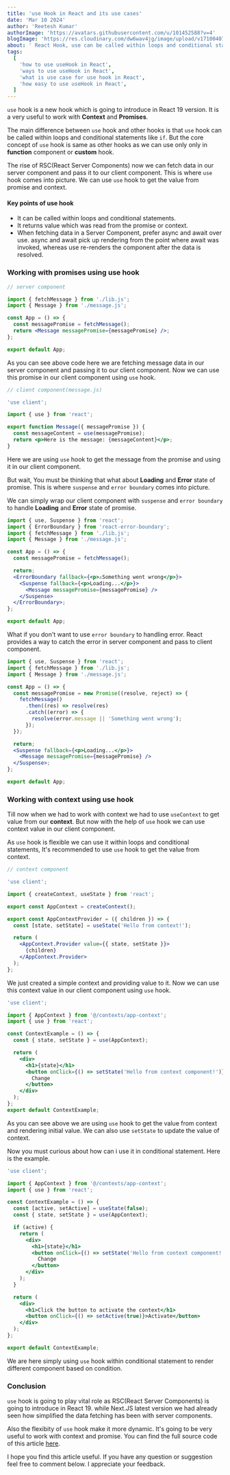 ```yaml
---
title: 'use Hook in React and its use cases'
date: 'Mar 10 2024'
author: 'Reetesh Kumar'
authorImage: 'https://avatars.githubusercontent.com/u/101452588?v=4'
blogImage: 'https://res.cloudinary.com/dw6wav4jg/image/upload/v1710040742/usehook_qewbtb.png'
about: ' React Hook, use can be called within loops and conditional statements like if. Like other React Hooks, the function that calls use must be a Component or Hook.'
tags:
  [
    'how to use useHook in React',
    'ways to use useHook in React',
    'what is use case for use hook in React',
    'how easy to use useHook in React',
  ]
---
```


`use` hook is a new hook which is going to introduce in React 19 version. It is a very useful to work with **Context** and **Promises**.

The main difference between `use` hook and other hooks is that `use` hook can be called within loops and conditional statements like `if`. But the core concept of `use` hook is same as other hooks as we can use only only in **function** component or **custom** hook.

The rise of RSC(React Server Components) now we can fetch data in our server component and pass it to our client component. This is where `use` hook comes into picture. We can use `use` hook to get the value from promise and context.

#### Key points of use hook

- It can be called within loops and conditional statements.
- It returns value which was read from the promise or context.
- When fetching data in a Server Component, prefer async and await over use. async and await pick up rendering from the point where await was invoked, whereas use re-renders the component after the data is resolved.

### Working with promises using use hook

```jsx
// server component

import { fetchMessage } from './lib.js';
import { Message } from './message.js';

const App = () => {
  const messagePromise = fetchMessage();
  return <Message messagePromise={messagePromise} />;
};

export default App;
```

As you can see above code here we are fetching message data in our server component and passing it to our client component. Now we can use this promise in our client component using `use` hook.

```jsx
// client component(message.js)

'use client';

import { use } from 'react';

export function Message({ messagePromise }) {
  const messageContent = use(messagePromise);
  return <p>Here is the message: {messageContent}</p>;
}
```

Here we are using `use` hook to get the message from the promise and using it in our client component.

But wait, You must be thinking that what about **Loading** and **Error** state of promise. This is where `suspense` and `error boundary` comes into picture.

We can simply wrap our client component with `suspense` and `error boundary` to handle **Loading** and **Error** state of promise.

```jsx
import { use, Suspense } from 'react';
import { ErrorBoundary } from 'react-error-boundary';
import { fetchMessage } from './lib.js';
import { Message } from './message.js';

const App = () => {
  const messagePromise = fetchMessage();

  return;
  <ErrorBoundary fallback={<p>⚠️Something went wrong</p>}>
    <Suspense fallback={<p>Loading...</p>}>
      <Message messagePromise={messagePromise} />
    </Suspense>
  </ErrorBoundary>;
};

export default App;
```

What if you don't want to use `error boundary` to handling error. React provides a way to catch the error in server component and pass to client component.

```jsx
import { use, Suspense } from 'react';
import { fetchMessage } from './lib.js';
import { Message } from './message.js';

const App = () => {
  const messagePromise = new Promise((resolve, reject) => {
    fetchMessage()
      .then((res) => resolve(res)
      .catch((error) => {
        resolve(error.message || 'Something went wrong');
      });
  });

  return;
  <Suspense fallback={<p>Loading...</p>}>
    <Message messagePromise={messagePromise} />
  </Suspense>;
};

export default App;
```

### Working with context using use hook

Till now when we had to work with context we had to use `useContext` to get value from our **context**. But now with the help of `use` hook we can use context value in our client component.

As `use` hook is flexible we can use it within loops and conditional statements, It's recommended to use `use` hook to get the value from context.

```jsx
// context component

'use client';

import { createContext, useState } from 'react';

export const AppContext = createContext();

export const AppContextProvider = ({ children }) => {
  const [state, setState] = useState('Hello from context!');

  return (
    <AppContext.Provider value={{ state, setState }}>
      {children}
    </AppContext.Provider>
  );
};
```

We just created a simple context and providing value to it. Now we can use this context value in our client component using `use` hook.

```jsx
'use client';

import { AppContext } from '@/contexts/app-context';
import { use } from 'react';

const ContextExample = () => {
  const { state, setState } = use(AppContext);

  return (
    <div>
      <h1>{state}</h1>
      <button onClick={() => setState('Hello from context component!')}>
        Change
      </button>
    </div>
  );
};
export default ContextExample;
```

As you can see above we are using `use` hook to get the value from context and rendering initial value. We can also use `setState` to update the value of context.

Now you must curious about how can i use it in conditional statement. Here is the example.

```jsx
'use client';

import { AppContext } from '@/contexts/app-context';
import { use } from 'react';

const ContextExample = () => {
  const [active, setActive] = useState(false);
  const { state, setState } = use(AppContext);

  if (active) {
    return (
      <div>
        <h1>{state}</h1>
        <button onClick={() => setState('Hello from context component!')}>
          Change
        </button>
      </div>
    );
  }

  return (
    <div>
      <h1>Click the button to activate the context</h1>
      <button onClick={() => setActive(true)}>Activate</button>
    </div>
  );
};

export default ContextExample;
```

We are here simply using `use` hook within conditional statement to render different component based on condition.

### Conclusion

`use` hook is going to play vital role as RSC(React Server Components) is going to introduce in React 19. while Next.JS latest version we had already seen how simplified the data fetching has been with server components.

Also the flexibity of `use` hook make it more dynamic. It's going to be very useful to work with context and promise. You can find the full source code of this article [here](https://github.com/Virous77/blog-projects/tree/main/use-hook).

I hope you find this article useful. If you have any question or suggestion feel free to comment below. I appreciate your feedback.
